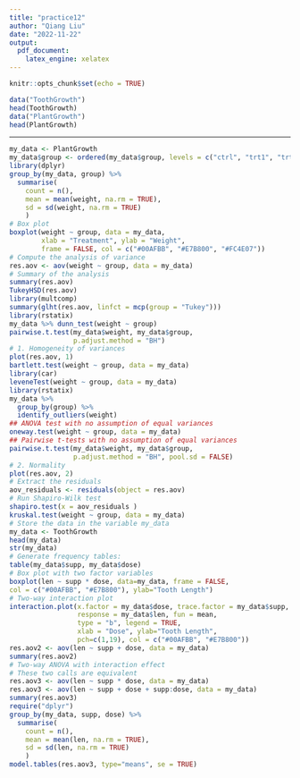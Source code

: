 ```yaml
---
title: "practice12"
author: "Qiang Liu"
date: "2022-11-22"
output:
  pdf_document: 
    latex_engine: xelatex
---
```


```r
knitr::opts_chunk$set(echo = TRUE)
```

```r
data("ToothGrowth")
head(ToothGrowth)
data("PlantGrowth")
head(PlantGrowth)
```

******

```r
my_data <- PlantGrowth
my_data$group <- ordered(my_data$group, levels = c("ctrl", "trt1", "trt2"))
library(dplyr)
group_by(my_data, group) %>%
  summarise(
    count = n(),
    mean = mean(weight, na.rm = TRUE),
    sd = sd(weight, na.rm = TRUE)
    )
# Box plot
boxplot(weight ~ group, data = my_data,
        xlab = "Treatment", ylab = "Weight",
        frame = FALSE, col = c("#00AFBB", "#E7B800", "#FC4E07"))
# Compute the analysis of variance
res.aov <- aov(weight ~ group, data = my_data)
# Summary of the analysis
summary(res.aov)
TukeyHSD(res.aov)
library(multcomp)
summary(glht(res.aov, linfct = mcp(group = "Tukey")))
library(rstatix)
my_data %>% dunn_test(weight ~ group)
pairwise.t.test(my_data$weight, my_data$group,
                p.adjust.method = "BH")
# 1. Homogeneity of variances
plot(res.aov, 1)
bartlett.test(weight ~ group, data = my_data)
library(car)
leveneTest(weight ~ group, data = my_data)
library(rstatix)
my_data %>%
  group_by(group) %>%
  identify_outliers(weight)
## ANOVA test with no assumption of equal variances
oneway.test(weight ~ group, data = my_data)
## Pairwise t-tests with no assumption of equal variances
pairwise.t.test(my_data$weight, my_data$group,
                p.adjust.method = "BH", pool.sd = FALSE)
# 2. Normality
plot(res.aov, 2)
# Extract the residuals
aov_residuals <- residuals(object = res.aov)
# Run Shapiro-Wilk test
shapiro.test(x = aov_residuals )
kruskal.test(weight ~ group, data = my_data)
# Store the data in the variable my_data
my_data <- ToothGrowth
head(my_data)
str(my_data)
# Generate frequency tables:
table(my_data$supp, my_data$dose)
# Box plot with two factor variables
boxplot(len ~ supp * dose, data=my_data, frame = FALSE,
col = c("#00AFBB", "#E7B800"), ylab="Tooth Length")
# Two-way interaction plot
interaction.plot(x.factor = my_data$dose, trace.factor = my_data$supp,
                 response = my_data$len, fun = mean,
                 type = "b", legend = TRUE,
                 xlab = "Dose", ylab="Tooth Length",
                 pch=c(1,19), col = c("#00AFBB", "#E7B800"))
res.aov2 <- aov(len ~ supp + dose, data = my_data)
summary(res.aov2)
# Two-way ANOVA with interaction effect
# These two calls are equivalent
res.aov3 <- aov(len ~ supp * dose, data = my_data)
res.aov3 <- aov(len ~ supp + dose + supp:dose, data = my_data)
summary(res.aov3)
require("dplyr")
group_by(my_data, supp, dose) %>%
  summarise(
    count = n(),
    mean = mean(len, na.rm = TRUE),
    sd = sd(len, na.rm = TRUE)
    )
model.tables(res.aov3, type="means", se = TRUE)
```